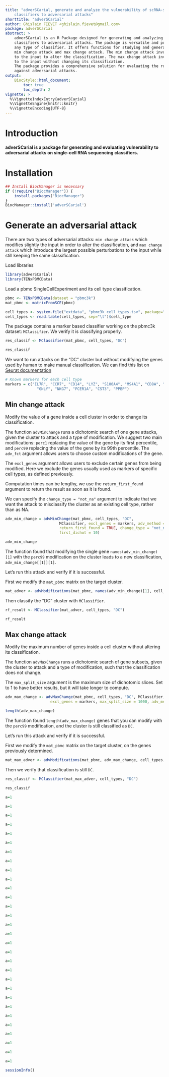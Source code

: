 ```yaml
---
title: "adverSCarial, generate and analyze the vulnerability of scRNA-seq
    classifiers to adversarial attacks"
shorttitle: "adverSCarial"
author: Ghislain FIEVET <ghislain.fievet@gmail.com>
package: adverSCarial
abstract: >
    adverSCarial is an R Package designed for generating and analyzing the vulnerability of scRNA-seq
    classifiers to adversarial attacks. The package is versatile and provides a format for integrating
    any type of classifier. It offers functions for studying and generating two types of attacks,
    min change attack and max change attack. The min change attack involves making a small modification
    to the input to alter the classification. The max change attack involves making a large modification
    to the input without changing its classification.
    The package provides a comprehensive solution for evaluating the robustness of scRNA-seq classifiers
    against adversarial attacks.
output:
    BiocStyle::html_document:
        toc: true
        toc_depth: 2
vignette: >
  %\VignetteIndexEntry{adverSCarial}
  %\VignetteEngine{knitr::knitr}
  %\VignetteEncoding{UTF-8}
---
```


# Introduction
**adverSCarial is a package for generating and evaluating vulnerability to adversarial attacks on single-cell RNA sequencing classifiers.**

# Installation
```r
## Install BiocManager is necessary
if (!require("BiocManager")) {
    install.packages("BiocManager")
}
BiocManager::install('adverSCarial')
```

# Generate an adversarial attack

There are two types of adversarial attacks: `min change attack` which modifies slightly the input in order to alter the classification, and `max change attack` which introduce the largest possible perturbations to the input while still keeping the same classification.

Load libraries

```r
library(adverSCarial)
library(TENxPBMCData)
```

Load a pbmc SingleCellExperiment and its cell type classification.

```r
pbmc <- TENxPBMCData(dataset = "pbmc3k")
mat_pbmc <- matrixFromSCE(pbmc)

cell_types <- system.file("extdata", "pbmc3k_cell_types.tsv", package="adverSCarial")
cell_types <- read.table(cell_types, sep="\t")$cell_type
```

The package contains a marker based classifier working on the pbmc3k dataset: `MClassifier`. We verify it is classifying properly.

```r
res_classif <- MClassifier(mat_pbmc, cell_types, "DC")
```
```r
res_classif
```

We want to run attacks on the "DC" cluster but without modifying the genes used by human to make manual classification. We can find this list on [Seurat documentation](https://satijalab.org/seurat/articles/pbmc3k_tutorial.html)

```r
# Known markers for each cell type
markers = c("IL7R", "CCR7", "CD14", "LYZ", "S100A4", "MS4A1", "CD8A", "FCGR3A", "MS4A7",
              "GNLY", "NKG7", "FCER1A", "CST3", "PPBP")
```

## Min change attack

Modify the value of a gene inside a cell cluster in order to change its classification.

The function `advMinChange` runs a dichotomic search of one gene attacks, given the cluster to attack and a type of modification. We suggest two main modifications: `perc1` replacing the value of the gene by its first percentile, and `perc99` replacing the value of the gene by its 99th percentile. The `adv_fct` argument allows users to choose custom modifications of the gene.

The `excl_genes` argument allows users to exclude certain genes from being modified. Here we exclude the genes usually used as markers of specific cell types, as defined previously.

Computation times can be lengthy, we use the `return_first_found` argument to return the result as soon as it is found.

We can specify the `change_type = "not_na"` argument to indicate that we want the attack to misclassify the cluster as an existing cell type, rather than as NA.

```r
adv_min_change = advMinChange(mat_pbmc, cell_types, "DC",
                        MClassifier, excl_genes = markers, adv_method = "perc99",
                        return_first_found = TRUE, change_type = "not_na",
                        first_dichot = 10)
```
```r
adv_min_change
```

The function found that modifying the single gene `names(adv_min_change)[1]` with the `perc99` modification on the cluster leads to a new classification, `adv_min_change[[1]][1]`.

Let's run this attack and verify if it is successful.

First we modify the `mat_pbmc` matrix on the target cluster.

```r
mat_adver <- advModifications(mat_pbmc, names(adv_min_change)[1], cell_types, "DC")
```

Then classify the "DC" cluster with `MClassifier`.
```r
rf_result <- MClassifier(mat_adver, cell_types, "DC")
```
```r
rf_result
```

## Max change attack

Modify the maximum number of genes inside a cell cluster without altering its classification.

The function `advMaxChange` runs a dichotomic search of gene subsets, given the cluster to attack and a type of modification, such that the classification does not change.

The `max_split_size` argument is the maximum size of dichotomic slices. Set to 1 to have better results, but it will take longer to compute.

```r
adv_max_change <- advMaxChange(mat_pbmc, cell_types, "DC", MClassifier,
                    excl_genes = markers, max_split_size = 1000, adv_method = "perc99")
```
```r
length(adv_max_change)
```


The function found `length(adv_max_change)` genes that you can modify with the `perc99` modification, and the cluster is still classified as `DC`.

Let's run this attack and verify if it is successful.

First we modify the `mat_pbmc` matrix on the target cluster, on the genes previously determined.

```r
mat_max_adver <- advModifications(mat_pbmc, adv_max_change, cell_types, "DC")
```

Then we verify that classification is still `DC`.
```r
res_classif <- MClassifier(mat_max_adver, cell_types, "DC")
```
```r
res_classif
```
```r
a=1
```
```r
a=1
```
```r
a=1
```
```r
a=1
```
```r
a=1
```
```r
a=1
```
```r
a=1
```
```r
a=1
```
```r
a=1
```
```r
a=1
```
```r
a=1
```
```r
a=1
```
```r
a=1
```
```r
a=1
```
```r
a=1
```
```r
a=1
```
```r
a=1
```
```r
a=1
```
```r
a=1
```
```r
a=1
```
```r
a=1
```
```r
a=1
```
```r
a=1
```
```r
a=1
```
```r
a=1
```
```r
a=1
```
```r
a=1
```
```r
a=1
```
```r
a=1
```
```r
a=1
```

```r
sessionInfo()
```